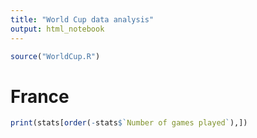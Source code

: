 ```yaml
---
title: "World Cup data analysis"
output: html_notebook
---
```


```r
source("WorldCup.R")
```

# France

```r

print(stats[order(-stats$`Number of games played`),])

```